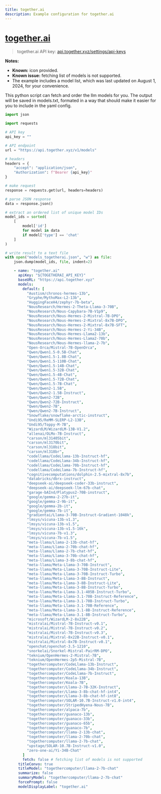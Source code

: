 ```yaml
---
title: together.ai
description: Example configuration for together.ai
---
```


# [together.ai](https://api.together.xyz/)

> together.ai API key: [api.together.xyz/settings/api-keys](https://api.together.xyz/settings/api-keys)

**Notes:**

- **Known:** icon provided.
- **Known issue:** fetching list of models is not supported.
- The example includes a model list, which was last updated on August 1, 2024, for your convenience.

<Callout type="tip" title="Fetch and order the models" collapsible>
This python script can fetch and order the llm models for you. The output will be saved in models.txt, formated in a way that should make it easier for you to include in the yaml config.

```py filename="fetch_togetherai.py"
import json

import requests

# API key
api_key = ""

# API endpoint
url = "https://api.together.xyz/v1/models"

# headers
headers = {
    "accept": "application/json",
    "Authorization": f"Bearer {api_key}"
}

# make request
response = requests.get(url, headers=headers)

# parse JSON response
data = response.json()

# extract an ordered list of unique model IDs
model_ids = sorted(
    [
        model['id']
        for model in data
        if model['type'] == 'chat'
    ]
)

# write result to a text file
with open("models_togetherai.json", "w") as file:
    json.dump(model_ids, file, indent=2)
```
</Callout>

```yaml
    - name: "together.ai"
      apiKey: "${TOGETHERAI_API_KEY}"
      baseURL: "https://api.together.xyz"
      models:
        default: [
          "Austism/chronos-hermes-13b",
          "Gryphe/MythoMax-L2-13b",
          "HuggingFaceH4/zephyr-7b-beta",
          "NousResearch/Hermes-2-Theta-Llama-3-70B",
          "NousResearch/Nous-Capybara-7B-V1p9",
          "NousResearch/Nous-Hermes-2-Mistral-7B-DPO",
          "NousResearch/Nous-Hermes-2-Mixtral-8x7B-DPO",
          "NousResearch/Nous-Hermes-2-Mixtral-8x7B-SFT",
          "NousResearch/Nous-Hermes-2-Yi-34B",
          "NousResearch/Nous-Hermes-Llama2-13b",
          "NousResearch/Nous-Hermes-Llama2-70b",
          "NousResearch/Nous-Hermes-llama-2-7b",
          "Open-Orca/Mistral-7B-OpenOrca",
          "Qwen/Qwen1.5-0.5B-Chat",
          "Qwen/Qwen1.5-1.8B-Chat",
          "Qwen/Qwen1.5-110B-Chat",
          "Qwen/Qwen1.5-14B-Chat",
          "Qwen/Qwen1.5-32B-Chat",
          "Qwen/Qwen1.5-4B-Chat",
          "Qwen/Qwen1.5-72B-Chat",
          "Qwen/Qwen1.5-7B-Chat",
          "Qwen/Qwen2-1.5B",
          "Qwen/Qwen2-1.5B-Instruct",
          "Qwen/Qwen2-72B",
          "Qwen/Qwen2-72B-Instruct",
          "Qwen/Qwen2-7B",
          "Qwen/Qwen2-7B-Instruct",
          "Snowflake/snowflake-arctic-instruct",
          "Undi95/ReMM-SLERP-L2-13B",
          "Undi95/Toppy-M-7B",
          "WizardLM/WizardLM-13B-V1.2",
          "allenai/OLMo-7B-Instruct",
          "carson/ml31405bit",
          "carson/ml3170bit",
          "carson/ml318bit",
          "carson/ml318br",
          "codellama/CodeLlama-13b-Instruct-hf",
          "codellama/CodeLlama-34b-Instruct-hf",
          "codellama/CodeLlama-70b-Instruct-hf",
          "codellama/CodeLlama-7b-Instruct-hf",
          "cognitivecomputations/dolphin-2.5-mixtral-8x7b",
          "databricks/dbrx-instruct",
          "deepseek-ai/deepseek-coder-33b-instruct",
          "deepseek-ai/deepseek-llm-67b-chat",
          "garage-bAInd/Platypus2-70B-instruct",
          "google/gemma-2-27b-it",
          "google/gemma-2-9b-it",
          "google/gemma-2b-it",
          "google/gemma-7b-it",
          "gradientai/Llama-3-70B-Instruct-Gradient-1048k",
          "lmsys/vicuna-13b-v1.3",
          "lmsys/vicuna-13b-v1.5",
          "lmsys/vicuna-13b-v1.5-16k",
          "lmsys/vicuna-7b-v1.3",
          "lmsys/vicuna-7b-v1.5",
          "meta-llama/Llama-2-13b-chat-hf",
          "meta-llama/Llama-2-70b-chat-hf",
          "meta-llama/Llama-2-7b-chat-hf",
          "meta-llama/Llama-3-70b-chat-hf",
          "meta-llama/Llama-3-8b-chat-hf",
          "meta-llama/Meta-Llama-3-70B-Instruct",
          "meta-llama/Meta-Llama-3-70B-Instruct-Lite",
          "meta-llama/Meta-Llama-3-70B-Instruct-Turbo",
          "meta-llama/Meta-Llama-3-8B-Instruct",
          "meta-llama/Meta-Llama-3-8B-Instruct-Lite",
          "meta-llama/Meta-Llama-3-8B-Instruct-Turbo",
          "meta-llama/Meta-Llama-3.1-405B-Instruct-Turbo",
          "meta-llama/Meta-Llama-3.1-70B-Instruct-Reference",
          "meta-llama/Meta-Llama-3.1-70B-Instruct-Turbo",
          "meta-llama/Meta-Llama-3.1-70B-Reference",
          "meta-llama/Meta-Llama-3.1-8B-Instruct-Reference",
          "meta-llama/Meta-Llama-3.1-8B-Instruct-Turbo",
          "microsoft/WizardLM-2-8x22B",
          "mistralai/Mistral-7B-Instruct-v0.1",
          "mistralai/Mistral-7B-Instruct-v0.2",
          "mistralai/Mistral-7B-Instruct-v0.3",
          "mistralai/Mixtral-8x22B-Instruct-v0.1",
          "mistralai/Mixtral-8x7B-Instruct-v0.1",
          "openchat/openchat-3.5-1210",
          "snorkelai/Snorkel-Mistral-PairRM-DPO",
          "teknium/OpenHermes-2-Mistral-7B",
          "teknium/OpenHermes-2p5-Mistral-7B",
          "togethercomputer/CodeLlama-13b-Instruct",
          "togethercomputer/CodeLlama-34b-Instruct",
          "togethercomputer/CodeLlama-7b-Instruct",
          "togethercomputer/Koala-13B",
          "togethercomputer/Koala-7B",
          "togethercomputer/Llama-2-7B-32K-Instruct",
          "togethercomputer/Llama-3-8b-chat-hf-int4",
          "togethercomputer/Llama-3-8b-chat-hf-int8",
          "togethercomputer/SOLAR-10.7B-Instruct-v1.0-int4",
          "togethercomputer/StripedHyena-Nous-7B",
          "togethercomputer/alpaca-7b",
          "togethercomputer/guanaco-13b",
          "togethercomputer/guanaco-33b",
          "togethercomputer/guanaco-65b",
          "togethercomputer/guanaco-7b",
          "togethercomputer/llama-2-13b-chat",
          "togethercomputer/llama-2-70b-chat",
          "togethercomputer/llama-2-7b-chat",
          "upstage/SOLAR-10.7B-Instruct-v1.0",
          "zero-one-ai/Yi-34B-Chat"
        ]
        fetch: false # fetching list of models is not supported
      titleConvo: true
      titleModel: "togethercomputer/llama-2-7b-chat"
      summarize: false
      summaryModel: "togethercomputer/llama-2-7b-chat"
      forcePrompt: false
      modelDisplayLabel: "together.ai"
```